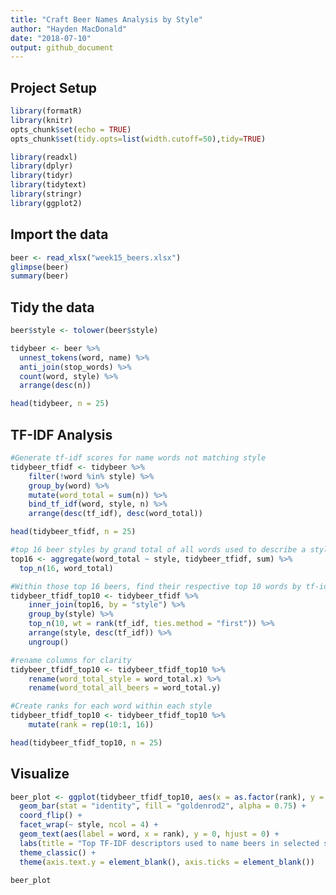 ```yaml
---
title: "Craft Beer Names Analysis by Style"
author: "Hayden MacDonald"
date: "2018-07-10"
output: github_document
---
```

## Project Setup
```r
library(formatR)
library(knitr)
opts_chunk$set(echo = TRUE)
opts_chunk$set(tidy.opts=list(width.cutoff=50),tidy=TRUE)

library(readxl)
library(dplyr)
library(tidyr)
library(tidytext)
library(stringr)
library(ggplot2)
```

## Import the data

```r
beer <- read_xlsx("week15_beers.xlsx")
glimpse(beer)
summary(beer)
```

## Tidy the data

```r
beer$style <- tolower(beer$style)

tidybeer <- beer %>%
  unnest_tokens(word, name) %>%
  anti_join(stop_words) %>%
  count(word, style) %>%
  arrange(desc(n))

head(tidybeer, n = 25)
```

## TF-IDF Analysis

```r
#Generate tf-idf scores for name words not matching style
tidybeer_tfidf <- tidybeer %>%
    filter(!word %in% style) %>%
    group_by(word) %>%
    mutate(word_total = sum(n)) %>%
    bind_tf_idf(word, style, n) %>%
    arrange(desc(tf_idf), desc(word_total))

head(tidybeer_tfidf, n = 25)

#top 16 beer styles by grand total of all words used to describe a style
top16 <- aggregate(word_total ~ style, tidybeer_tfidf, sum) %>%
  top_n(16, word_total)

#Within those top 16 beers, find their respective top 10 words by tf-idf scores
tidybeer_tfidf_top10 <- tidybeer_tfidf %>%
    inner_join(top16, by = "style") %>%
    group_by(style) %>%
    top_n(10, wt = rank(tf_idf, ties.method = "first")) %>%
    arrange(style, desc(tf_idf)) %>%
    ungroup()

#rename columns for clarity
tidybeer_tfidf_top10 <- tidybeer_tfidf_top10 %>%
    rename(word_total_style = word_total.x) %>%
    rename(word_total_all_beers = word_total.y)

#Create ranks for each word within each style
tidybeer_tfidf_top10 <- tidybeer_tfidf_top10 %>%
    mutate(rank = rep(10:1, 16))

head(tidybeer_tfidf_top10, n = 25)
```

## Visualize

```r
beer_plot <- ggplot(tidybeer_tfidf_top10, aes(x = as.factor(rank), y = tf_idf)) + 
  geom_bar(stat = "identity", fill = "goldenrod2", alpha = 0.75) + 
  coord_flip() + 
  facet_wrap(~ style, ncol = 4) +
  geom_text(aes(label = word, x = rank), y = 0, hjust = 0) + 
  labs(title = "Top TF-IDF descriptors used to name beers in selected styles", x = "") +
  theme_classic() +
  theme(axis.text.y = element_blank(), axis.ticks = element_blank())
  
beer_plot
```

























